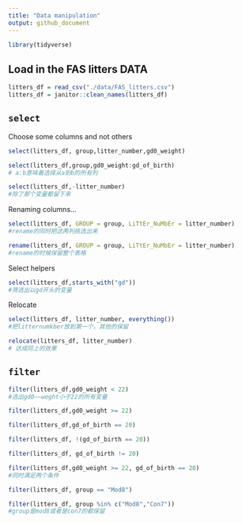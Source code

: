 ```yaml
---
title: "Data manipulation"
output: github_document
---
```


```r
library(tidyverse)
```

## Load in the FAS litters DATA
```r
litters_df = read_csv("./data/FAS_litters.csv")
litters_df = janitor::clean_names(litters_df)
```

## `select`

Choose some columns and not others
```r
select(litters_df, group,litter_number,gd0_weight)
```

```r
select(litters_df,group,gd0_weight:gd_of_birth)
# a:b意味着选择从a到b的所有列
```

```r
select(litters_df,-litter_number)
#除了那个变量都留下来
```

Renaming columns...
```r
select(litters_df, GROUP = group, LiTtEr_NuMbEr = litter_number)
#rename的同时把这两列挑选出来
```

```r
rename(litters_df, GROUP = group, LiTtEr_NuMbEr = litter_number)
#rename的时候保留整个表格
```

Select helpers
```r
select(litters_df,starts_with("gd"))
#筛选出以gd开头的变量
```

Relocate
```r
select(litters_df, litter_number, everything())
#把litternumkber放到第一个，其他的保留
```

```r
relocate(litters_df, litter_number)
# 达成同上的效果
```

## `filter`

```r
filter(litters_df,gd0_weight < 22)
#选出gd0——weght小于22的所有变量
```

```r
filter(litters_df,gd0_weight >= 22)
```

```r
filter(litters_df,gd_of_birth == 20)
```

```r
filter(litters_df, !(gd_of_birth == 20))
```

```r
filter(litters_df, gd_of_birth != 20)
```

```r
filter(litters_df,gd0_weight >= 22, gd_of_birth == 20)
#同时满足两个条件
```

```r
filter(litters_df, group == "Mod8")
```

```r
filter(litters_df, group %in% c("Mod8","Con7"))
#group是mod8或者是con7的都保留
```













